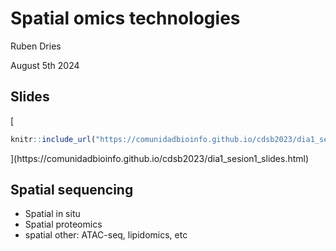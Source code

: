 # Spatial omics technologies

Ruben Dries

August 5th 2024

## Slides

[
```r
knitr::include_url("https://comunidadbioinfo.github.io/cdsb2023/dia1_sesion1_slides.html", height = "380px")
```
](https://comunidadbioinfo.github.io/cdsb2023/dia1_sesion1_slides.html)


## Spatial sequencing

- Spatial in situ 
- Spatial proteomics
- spatial other: ATAC-seq, lipidomics, etc



